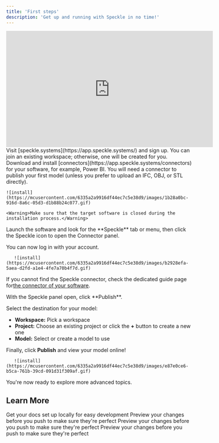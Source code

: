 ```yaml
---
title: 'First steps'
description: 'Get up and running with Speckle in no time!'
---
```


<iframe
  width="560"
  height="315"
  src="https://player.vimeo.com/video/1084612464"
  title="YouTube video player"
  frameborder="0"
  allow="autoplay; fullscreen; picture-in-picture"
  allowfullscreen
></iframe>


<Steps>
  <Step title="Create an account">
    Visit [speckle.systems](https://app.speckle.systems/) and sign up. You can join an existing workspace; otherwise, one will be created for you.
  </Step>
  <Step title="Install Connectors">
    Download and install [connectors](https://app.speckle.systems/connectors) for your software, for example, Power BI. You will need a connector to publish your first model (unless you prefer to upload an IFC, OBJ, or STL directly).

    ![install](https://mcusercontent.com/6335a2a9916df44ec7c5e38d9/images/1b28a0bc-916d-8a6c-05d3-d1b88b24c077.gif)
    
    <Warning>Make sure that the target software is closed during the installation process.</Warning>
  </Step>
  <Step title="Launch the connector and log in">
    Launch the software and look for the **Speckle** tab or menu, then click the Speckle icon to open the Connector panel.

You can now log in with your account.

       ![install](https://mcusercontent.com/6335a2a9916df44ec7c5e38d9/images/b2928efa-5aea-d2fd-a1e4-4fe7a70b4f7d.gif)

<Note>If you cannot find the Speckle connector, check the dedicated guide page for[the connector of your software](../connectors/overview).</Note>
   
  </Step>

  <Step title="Publish your first model">
    With the Speckle panel open, click **Publish**.

Select the destination for your model:

- **Workspace:** Pick a workspace
- **Project:** Choose an existing project or click the **+** button to create a new one
- **Model:** Select or create a model to use

Finally, click **Publish** and view your model online!

       ![install](https://mcusercontent.com/6335a2a9916df44ec7c5e38d9/images/e87e0ce6-b5ca-761b-39cd-091d31f309af.gif)
  </Step>
</Steps>

You're now ready to explore more advanced topics.

## Learn More

<CardGroup cols={2}>
  <Card
    title="Projects & Models"
    icon="folder-open"
    href="https://mintlify.com/docs/quickstart"
  >
    Get your docs set up locally for easy development
  </Card>
  <Card
    title="Connector Settings"
    icon="plug"
    href="https://mintlify.com/docs/development"
  >
    Preview your changes before you push to make sure they're perfect
  </Card>
    <Card
    title="Workspaces"
    icon="table-columns"
    href="https://mintlify.com/docs/development"
  >
    Preview your changes before you push to make sure they're perfect
  </Card>
    <Card
    title="Automate"
    icon="arrows-rotate"
    href="https://mintlify.com/docs/development"
  >
    Preview your changes before you push to make sure they're perfect
  </Card>
</CardGroup>
